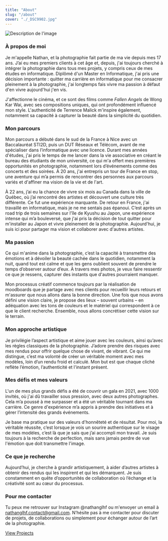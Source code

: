 ```yaml
---
title: "About"
slug: "/about"
cover: "./_DSC9902.jpg"
---
```


![Description de l'image](https://media.licdn.com/dms/image/v2/D4E03AQFHGem704TbxA/profile-displayphoto-shrink_200_200/profile-displayphoto-shrink_200_200/0/1720465197020?e=2147483647&v=beta&t=5VW_eP1Zq9mj-ts0rNU8f-PlozqRQPgspAwLN-lgfUE)

### À propos de moi

Je m'appelle Nathan, et la photographie fait partie de ma vie depuis mes 17 ans. J’ai eu mes premiers clients à cet âge et, depuis, j'ai toujours cherché à intégrer la photographie dans tous mes projets, y compris ceux de mes études en informatique. Diplômé d'un Master en Informatique, j'ai pris une décision importante : quitter ma carrière en informatique pour me consacrer pleinement à la photographie, j'ai longtemps fais vivre ma passion à défaut d'en vivre aujourd'hui j'en vis.

J'affectionne le cinéma, et ce sont des films comme *Fallen Angels* de Wong Kar Wai, avec ses compositions uniques, qui ont profondément influencé mon style. L'authenticité de Terrence Malick m'inspire également, notamment sa capacité à capturer la beauté dans la simplicité du quotidien.

### Mon parcours

Mon parcours a débuté dans le sud de la France à Nice avec un Baccalauréat STI2D, puis un DUT Réseaux et Télécom, avant de me spécialiser dans l’informatique avec une licence. Durant mes années d'études, j'ai pris le temps de me lancer dans la vie associative en créant le bureau des étudiants de mon université, ce qui m'a offert mes premières opportunités en photographie, notamment lors d’événements comme des concerts et des soirées. À 20 ans, j'ai entrepris un tour de France en stop, une aventure qui m’a permis de rencontrer des personnes aux parcours variés et d'affiner ma vision de la vie et de l'art.

À 22 ans, j’ai eu la chance de vivre six mois au Canada dans la ville de Québec, où j’ai rencontré des artistes et découvert une culture très différente. Ce fut une expérience marquante. De retour en France, j'ai travaillé en informatique, mais je ne me sentais pas épanoui. C’est après un road trip de trois semaines sur l'île de Kyushu au Japon, une expérience intense qui m’a bouleversé, que j'ai pris la décision de tout quitter pour m'installer au Japon et vivre pleinement de la photographie. Aujourd'hui, je suis ici pour partager ma vision et collaborer avec d'autres artistes.

### Ma passion

Ce qui m'anime dans la photographie, c’est la capacité à transmettre des émotions et à dévoiler la beauté cachée dans le quotidien, notamment la nuit, quand tout est calme et que les gens oublient souvent de prendre le temps d’observer autour d’eux. À travers mes photos, je veux faire ressentir ce que je ressens, capturer des instants que d'autres pourraient manquer.

Mon processus créatif commence toujours par la réalisation de moodboards que je partage avec mes clients pour recueillir leurs retours et m'assurer que nous allons dans la bonne direction. Une fois que nous avons défini une vision claire, je propose des lieux – souvent urbains – en adéquation avec les tons de couleurs et le matériel qui correspondent à ce que le client recherche. Ensemble, nous allons concrétiser cette vision sur le terrain.

### Mon approche artistique

Je privilégie l’aspect artistique et aime jouer avec les couleurs, ainsi qu’avec les règles classiques de la photographie. J’adore prendre des risques avec mes rendus pour offrir quelque chose de vivant, de vibrant. Ce qui me distingue, c’est ma volonté de créer un véritable moment avec mes modèles, loin d’un rendu froid et calculé. Mon but est que chaque cliché reflète l’émotion, l’authenticité et l'instant présent.

### Mes défis et mes valeurs

L'un de mes plus grands défis a été de couvrir un gala en 2021, avec 1000 invités, où j'ai dû travailler sous pression, avec deux autres photographes. Cela m’a poussé à me surpasser et a été un véritable tournant dans ma carrière. Ce genre d'expérience m’a appris à prendre des initiatives et à gérer l’intensité des grands événements.

Je base ma pratique sur des valeurs d'honnêteté et de résultat. Pour moi, la véritable réussite, c’est lorsque je vois un sourire authentique sur le visage de mes modèles, c’est là que je sais que j’ai accompli mon travail. Je suis toujours à la recherche de perfection, mais sans jamais perdre de vue l'émotion que doit transmettre l'image.

### Ce que je recherche

Aujourd’hui, je cherche à grandir artistiquement, à aider d’autres artistes à obtenir des rendus qui les inspirent et qui les démarquent. Je suis constamment en quête d’opportunités de collaboration où l’échange et la créativité sont au cœur du processus.

### Pour me contacter

Tu peux me retrouver sur Instagram @nathanglhf ou m'envoyer un email à [nathanglhf.contact@gmail.com](mailto:nathanglhf.contact@gmail.com). N’hésite pas à me contacter pour discuter de projets, de collaborations ou simplement pour échanger autour de l’art de la photographie.

[View Projects](/projects)